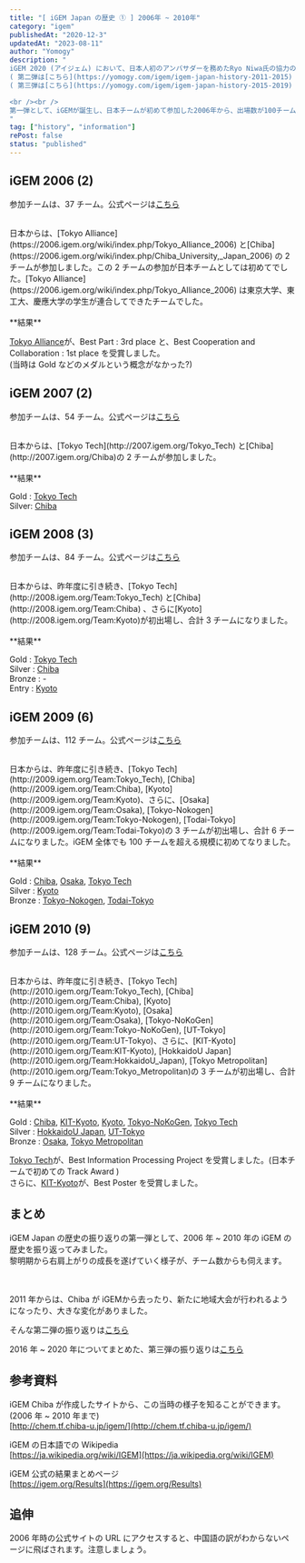 ```yaml
---
title: "[ iGEM Japan の歴史 ① ] 2006年 ~ 2010年"
category: "igem"
publishedAt: "2020-12-3"
updatedAt: "2023-08-11"
author: "Yomogy"
description: "
iGEM 2020 (アイジェム) において、日本人初のアンバサダーを務めたRyo Niwa氏の協力の元、新規のチームが2チーム参加するなど、iGEM Japanのコミュニティが徐々には発展しています。そこで、iGEM Japanの簡単な歴史を振り返りたいと思います。  
( 第二弾は[こちら](https://yomogy.com/igem/igem-japan-history-2011-2015) )
( 第三弾は[こちら](https://yomogy.com/igem/igem-japan-history-2015-2019) )

<br /><br />
第一弾として、iGEMが誕生し、日本チームが初めて参加した2006年から、出場数が100チームを超えるぐらいに成長した2010年まで、iGEMの歴史を振り返っていきたいと思います。当時の大会は、1年に1度、全チームがボストンに集まって大会を行う形式でした。
"
tag: ["history", "information"]
rePost: false
status: "published"
---
```


## iGEM 2006 (2)

参加チームは、37 チーム。公式ページは[こちら](http://2006.igem.org/Main_Page)

<br />
日本からは、[Tokyo Alliance](https://2006.igem.org/wiki/index.php/Tokyo_Alliance_2006)
と[Chiba](https://2006.igem.org/wiki/index.php/Chiba_University,_Japan_2006) の 2
チームが参加しました。この 2 チームの参加が日本チームとしては初めてでした。[Tokyo
Alliance](https://2006.igem.org/wiki/index.php/Tokyo_Alliance_2006) は東京大学、東工大、慶應大学の学生が連合してできたチームでした。

<br />
<br />
**結果**

[Tokyo Alliance](https://2006.igem.org/wiki/index.php/Tokyo_Alliance_2006)が、Best Part : 3rd place と、Best Cooperation and Collaboration : 1st place を受賞しました。  
(当時は Gold などのメダルという概念がなかった?)

## iGEM 2007 (2)

参加チームは、54 チーム。公式ページは[こちら](http://2007.igem.org/Main_Page)

<br />
日本からは、[Tokyo Tech](http://2007.igem.org/Tokyo_Tech) と[Chiba](http://2007.igem.org/Chiba)の
2 チームが参加しました。

<br />
<br />
**結果**

Gold : [Tokyo Tech](http://2007.igem.org/Tokyo_Tech)  
Silver: [Chiba](http://2007.igem.org/Chiba)

## iGEM 2008 (3)

参加チームは、84 チーム。公式ページは[こちら](http://2008.igem.org/Main_Page)

<br />
日本からは、昨年度に引き続き、[Tokyo Tech](http://2008.igem.org/Team:Tokyo_Tech)
と[Chiba](http://2008.igem.org/Team:Chiba) 、さらに[Kyoto](http://2008.igem.org/Team:Kyoto)が初出場し、合計
3 チームになりました。

<br />
<br />
**結果**

Gold : [Tokyo Tech](http://2008.igem.org/Team:Tokyo_Tech)  
Silver : [Chiba](http://2008.igem.org/Team:Chiba)  
Bronze : -  
Entry : [Kyoto](http://2008.igem.org/Team:Kyoto)

## iGEM 2009 (6)

参加チームは、112 チーム。公式ページは[こちら](http://2009.igem.org/Main_Page)

<br />
日本からは、昨年度に引き続き、[Tokyo Tech](http://2009.igem.org/Team:Tokyo_Tech),
[Chiba](http://2009.igem.org/Team:Chiba), [Kyoto](http://2009.igem.org/Team:Kyoto)、さらに、[Osaka](http://2009.igem.org/Team:Osaka),
[Tokyo-Nokogen](http://2009.igem.org/Team:Tokyo-Nokogen), [Todai-Tokyo](http://2009.igem.org/Team:Todai-Tokyo)の
3 チームが初出場し、合計 6 チームになりました。iGEM 全体でも 100 チームを超える規模に初めてなりました。

<br />
<br />
**結果**

Gold : [Chiba](http://2009.igem.org/Team:Chiba), [Osaka](http://2009.igem.org/Team:Osaka), [Tokyo Tech](http://2009.igem.org/Team:Tokyo_Tech)  
Silver : [Kyoto](http://2009.igem.org/Team:Kyoto)  
Bronze : [Tokyo-Nokogen](http://2009.igem.org/Team:Tokyo-Nokogen), [Todai-Tokyo](http://2009.igem.org/Team:Todai-Tokyo)

## iGEM 2010 (9)

参加チームは、128 チーム。公式ページは[こちら](http://2010.igem.org/Main_Page)

<br />
日本からは、昨年度に引き続き、[Tokyo Tech](http://2010.igem.org/Team:Tokyo_Tech),
[Chiba](http://2010.igem.org/Team:Chiba), [Kyoto](http://2010.igem.org/Team:Kyoto),
[Osaka](http://2010.igem.org/Team:Osaka), [Tokyo-NoKoGen](http://2010.igem.org/Team:Tokyo-NoKoGen),
[UT-Tokyo](http://2010.igem.org/Team:UT-Tokyo)、さらに、[KIT-Kyoto](http://2010.igem.org/Team:KIT-Kyoto),
[HokkaidoU Japan](http://2010.igem.org/Team:HokkaidoU_Japan), [Tokyo Metropolitan](http://2010.igem.org/Team:Tokyo_Metropolitan)の
3 チームが初出場し、合計 9 チームになりました。

<br />
<br />
**結果**

Gold : [Chiba](http://2010.igem.org/Team:Chiba), [KIT-Kyoto](http://2010.igem.org/Team:KIT-Kyoto), [Kyoto](http://2010.igem.org/Team:Kyoto), [Tokyo-NoKoGen](http://2010.igem.org/Team:Tokyo-NoKoGen), [Tokyo Tech](http://2010.igem.org/Team:Tokyo_Tech)  
Silver : [HokkaidoU Japan](http://2010.igem.org/Team:HokkaidoU_Japan), [UT-Tokyo](http://2010.igem.org/Team:UT-Tokyo)  
Bronze : [Osaka](http://2010.igem.org/Team:Osaka), [Tokyo Metropolitan](http://2010.igem.org/Team:Tokyo_Metropolitan)

[Tokyo Tech](http://2010.igem.org/Team:Tokyo_Tech)が、Best Information Processing Project を受賞しました。(日本チームで初めての Track Award )  
さらに、[KIT-Kyoto](http://2010.igem.org/Team:KIT-Kyoto)が、Best Poster を受賞しました。

## まとめ

iGEM Japan の歴史の振り返りの第一弾として、2006 年 ~ 2010 年の iGEM の歴史を振り返ってみました。  
黎明期から右肩上がりの成長を遂げていく様子が、チーム数からも伺えます。

<br />
<br />
2011 年からは、Chiba が
iGEMから去ったり、新たに地域大会が行われるようになったり、大きな変化がありました。

そんな第二弾の振り返りは[こちら](https://yomogy.com/igem/igem-japan-history-2011-2015)

<LinkCard
  url="https://yomogy.com/igem/igem-japan-history-2011-2015"
  size="small"
/>
2016 年 ~ 2020 年についてまとめた、第三弾の振り返りは[こちら](https://yomogy.com/igem/igem-japan-history-2016-2020)
<LinkCard
  url="https://yomogy.com/igem/igem-japan-history-2016-2020"
  size="small"
/>

## 参考資料

iGEM Chiba が作成したサイトから、この当時の様子を知ることができます。(2006 年 ~ 2010 年まで)  
[http://chem.tf.chiba-u.jp/igem/](http://chem.tf.chiba-u.jp/igem/)

iGEM の日本語での Wikipedia  
[https://ja.wikipedia.org/wiki/IGEM](https://ja.wikipedia.org/wiki/IGEM)

iGEM 公式の結果まとめページ  
[https://igem.org/Results](https://igem.org/Results)

## 追伸

2006 年時の公式サイトの URL にアクセスすると、中国語の訳がわからないページに飛ばされます。注意しましょう。
